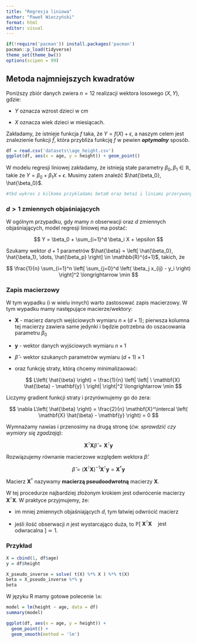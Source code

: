 ```yaml
---
title: "Regresja liniowa"
author: "Paweł Wieczyński"
format: html
editor: visual
---
```


```r
if(!require('pacman')) install.packages('pacman')
pacman::p_load(tidyverse)
theme_set(theme_bw())
options(scipen = 99)
```

## Metoda najmniejszych kwadratów

Poniższy zbiór danych zwiera $n = 12$ realizacji wektora losowego $(X, Y)$, gdzie:

-   $Y$ oznacza wzrost dzieci w cm

-   $X$ oznacza wiek dzieci w miesiącach.

Zakładamy, że istnieje funkcja $f$ taka, że $Y = f(X) + \epsilon$, a naszym celem jest znalezienie funkcji $\hat{f}$, która przybliża funkcję $f$ w pewien ***optymalny*** sposób.

```r
df = read.csv('datasets\\age_height.csv')
ggplot(df, aes(x = age, y = height)) + geom_point()
```

W modelu regresji liniowej zakładamy, że istnieją stałe parametry $\beta_0, \beta_1 \in \mathbb{R}$, takie że $Y = \beta_0 + \beta_1 X + \epsilon$. Musimy zatem znaleźć $\hat{\beta_0}, \hat{\beta_0}$.

```r
#tbd wykres z kilkoma przykladami beta0 oraz beta1 i liniami przerywanymi z residualsami
```

### $d>1$ zmiennych objaśniających

W ogólnym przypadku, gdy mamy $n$ obserwacji oraz $d$ zmiennych objaśniających, model regresji liniowej ma postać:

$$
Y = \beta_0 + \sum_{i=1}^d \beta_i X + \epsilon
$$

Szukamy wektor $d+1$ parametrów $\hat{\beta} = \left[ \hat{\beta_0}, \hat{\beta_1}, \dots, \hat{\beta_p} \right] \in \mathbb{R}^{d+1}$, takich, że

$$
\frac{1}{n} \sum_{i=1}^n \left[ \sum_{j=0}^d \left( \beta_j x_{ij} - y_i \right) \right]^2 \longrightarrow \min
$$

### Zapis macierzowy

W tym wypadku (i w wielu innych) warto zastosować zapis macierzowy. W tym wypadku mamy następujące macierze/wektory:

-   $\mathbf{X}$ - macierz danych wejściowych wymiaru $n \times (d+1)$; pierwsza kolumna tej macierzy zawiera same jedynki i będzie potrzebna do oszacowania parametru $\beta_0$

-   $\mathbf{y}$ - wektor danych wyjściowych wymiaru $n \times 1$

-   $\hat{\beta}$ - wektor szukanych parametrów wymiaru $(d+1) \times 1$

-   oraz funkcję straty, którą chcemy minimalizaować:

    $$
    L\left( \hat{\beta} \right) = \frac{1}{n} \left| \left| \ \mathbf{X} \hat{\beta} - \mathbf{y} \  \right| \right|^2 \longrightarrow \min
    $$

Liczymy gradient funkcji straty i przyrównujemy go do zera:

$$
\nabla L\left( \hat{\beta} \right) = \frac{2}{n} \mathbf{X}^\intercal \left( \mathbf{X} \hat{\beta} - \mathbf{y} \right) = 0
$$

Wymnażamy nawias i przenosimy na drugą stronę (*ćw. sprawdzić czy wymiary się zgadzają*):

$$
\mathbf{X}^\intercal \mathbf{X} \hat{\beta} = \mathbf{X}^\intercal \mathbf{y}
$$

Rozwiązujemy równanie macierzowe względem wektora $\hat{\beta}$:

$$
\hat{\beta} = \left( \mathbf{X}^\intercal \mathbf{X} \right)^{-1} \mathbf{X}^\intercal \mathbf{y} = \mathbf{X}^\dagger \mathbf{y}
$$

Macierz $\mathbf{X}^\dagger$ nazywamy **macierzą pseudoodwrotną** macierzy $\mathbf{X}$.

W tej procedurze najbardziej złożonym krokiem jest odwrócenie macierzy $\mathbf{X}^\intercal \mathbf{X}$. W praktyce przyjmujemy, że:

-   im mniej zmiennych objaśniających $d$, tym łatwiej odwrócić macierz

-   jeśli ilość obserwacji $n$ jest wystarcająco duża, to $\mathbb{P} \left[ \ \mathbf{X}^\intercal \mathbf{X} \quad \text{jest odwracalna} \ \right] \simeq 1$.

### Przykład

```r
X = cbind(1, df$age)
y = df$height

X_pseudo_inverse = solve( t(X) %*% X ) %*% t(X)
beta = X_pseudo_inverse %*% y
beta
```

W języku R mamy gotowe polecenie `lm`:

```r
model = lm(height ~ age, data = df)
summary(model)
```

```r
ggplot(df, aes(x = age, y = height)) +
  geom_point() +
  geom_smooth(method = 'lm')
```

